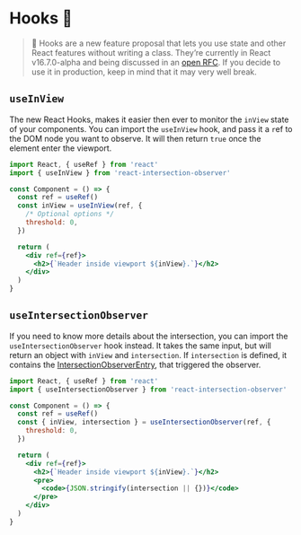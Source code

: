 # Hooks 🎣

> 🚨 Hooks are a new feature proposal that lets you use state and other React
> features without writing a class. They’re currently in React v16.7.0-alpha and
> being discussed in an [open RFC](https://github.com/reactjs/rfcs/pull/68). If
> you decide to use it in production, keep in mind that it may very well break.

## `useInView`

The new React Hooks, makes it easier then ever to monitor the `inView` state of
your components. You can import the `useInView` hook, and pass it a `r`ef to the
DOM node you want to observe. It will then return `true` once the element enter
the viewport.

```jsx
import React, { useRef } from 'react'
import { useInView } from 'react-intersection-observer'

const Component = () => {
  const ref = useRef()
  const inView = useInView(ref, {
    /* Optional options */
    threshold: 0,
  })

  return (
    <div ref={ref}>
      <h2>{`Header inside viewport ${inView}.`}</h2>
    </div>
  )
}
```

## `useIntersectionObserver`

If you need to know more details about the intersection, you can import the
`useIntersectionObserver` hook instead. It takes the same input, but will return
an object with `inView` and `intersection`. If `intersection` is defined, it
contains the
[IntersectionObserverEntry](https://developer.mozilla.org/en-US/docs/Web/API/IntersectionObserverEntry),
that triggered the observer.

```jsx
import React, { useRef } from 'react'
import { useIntersectionObserver } from 'react-intersection-observer'

const Component = () => {
  const ref = useRef()
  const { inView, intersection } = useIntersectionObserver(ref, {
    threshold: 0,
  })

  return (
    <div ref={ref}>
      <h2>{`Header inside viewport ${inView}.`}</h2>
      <pre>
        <code>{JSON.stringify(intersection || {})}</code>
      </pre>
    </div>
  )
}
```
